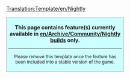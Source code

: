 <noinclude>[[Translation:Template/en/Nightly]]</noinclude><div style="background: #ccffff; border: 1px solid #aaaaaa; padding: 3pt; margin: 0pt; width: 60%">
<center>'''This page contains feature(s) currently available in [[en/Archive/Community/Nightly build]]s only.'''<br />
{{{1|}}}
----
<small>Please remove this template once the feature has been included into a stable version of the game.</small></center></div><noinclude>


{{en/S|en/Nightly}}</noinclude>
